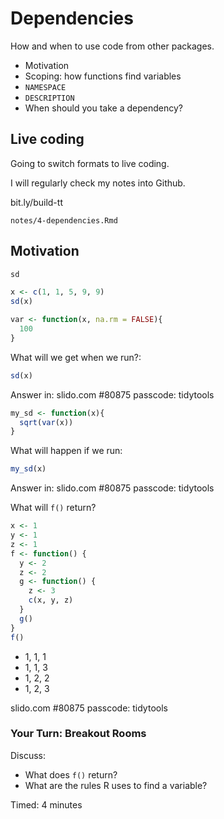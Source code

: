 # Dependencies

How and when to use code from other packages.

* Motivation
* Scoping: how functions find variables
* `NAMESPACE`
* `DESCRIPTION`
* When should you take a dependency?


## Live coding

Going to switch formats to live coding. 

I will regularly check my notes into Github. 

bit.ly/build-tt

`notes/4-dependencies.Rmd`

## Motivation

```r
sd
```

```r
x <- c(1, 1, 5, 9, 9)
sd(x)
```

```r
var <- function(x, na.rm = FALSE){
  100
}
```

What will we get when we run?:
```r
sd(x)
```
Answer in:
slido.com #80875 
passcode: tidytools

```r
my_sd <- function(x){
  sqrt(var(x))
}
```

What will happen if we run:
```r
my_sd(x)
```
Answer in:
slido.com #80875 
passcode: tidytools

What will `f()` return?
```r
x <- 1
y <- 1
z <- 1
f <- function() {
  y <- 2
  z <- 2
  g <- function() {
    z <- 3
    c(x, y, z)
  }
  g()
}
f()
```
* 1, 1, 1
* 1, 1, 3
* 1, 2, 2
* 1, 2, 3

slido.com #80875 
passcode: tidytools

### Your Turn: Breakout Rooms

Discuss:  

* What does `f()` return?  
* What are the rules R uses to find a variable?

Timed: 4 minutes















